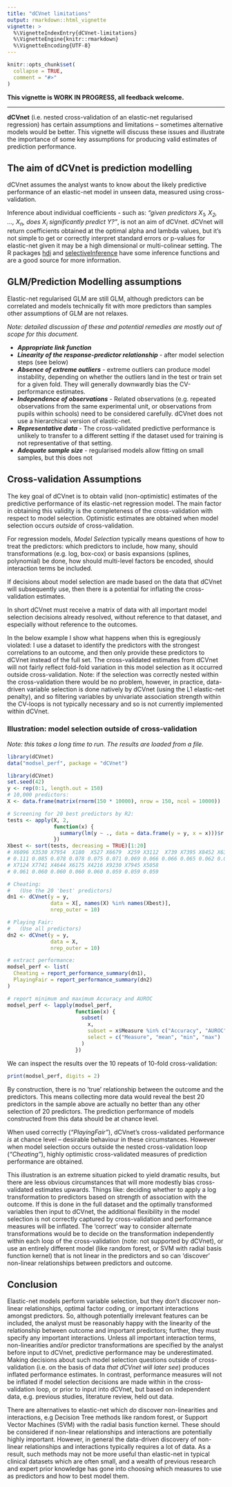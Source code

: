 ```yaml
---
title: "dCVnet limitations"
output: rmarkdown::html_vignette
vignette: >
  %\VignetteIndexEntry{dCVnet-limitations}
  %\VignetteEngine{knitr::rmarkdown}
  %\VignetteEncoding{UTF-8}
---
```


```r
knitr::opts_chunk$set(
  collapse = TRUE,
  comment = "#>"
)
```

**This vignette is WORK IN PROGRESS, all feedback welcome.**

---

**dCVnet** (i.e. nested cross-validation of an elastic-net regularised regression) has certain assumptions and limitations -- sometimes alternative models would be better. This vignette will discuss these issues and illustrate the importance of some key assumptions for producing valid estimates of prediction performance.

## The aim of dCVnet is prediction modelling

dCVnet assumes the analyst wants to know about the likely predictive performance of an elastic-net model in unseen data, measured using cross-validation.

Inference about individual coefficients - such as: *"given predictors X<sub>1</sub>, X<sub>2</sub>, ..., X<sub>n</sub>, does X<sub>i</sub> significantly predict Y?"*,
is not an aim of dCVnet. dCVnet will return coefficients obtained at the optimal alpha and lambda values, but it's not simple to get or correctly interpret standard errors or p-values for elastic-net given it may be a high dimensional or multi-colinear setting. The R packages [hdi](https://cran.r-project.org/web/packages/hdi/index.html) and [selectiveInference](https://cran.r-project.org/web/packages/selectiveInference/index.html) have some inference functions and are a good source for more information.

## GLM/Prediction Modelling assumptions

Elastic-net regularised GLM are still GLM, although predictors can be correlated and models technically fit with more predictors than samples other assumptions 
of GLM are not relaxes.

*Note: detailed discussion of these and potential remedies are mostly out of scope for this document.*

- ***Appropriate link function***
- ***Linearity of the response-predictor relationship*** - after model selection steps (see below)
- ***Absence of extreme outliers*** - extreme outliers can produce model instability, depending on whether the outliers land in the test or train set for a given fold. They will generally downwardly bias the CV-performance estimates.
- ***Independence of observations*** - Related observations (e.g. repeated observations from the same experimental unit, or observations from pupils within schools) need to be considered carefully. dCVnet does not use a hierarchical version of elastic-net.
- ***Representative data*** - The cross-validated predictive performance is unlikely to transfer to a different setting if the dataset used for training is 
not representative of that setting.
- ***Adequate sample size*** - regularised models allow fitting on small samples, but this does not 

## Cross-validation Assumptions

The key goal of dCVnet is to obtain valid (non-optimistic) estimates of the predictive performance of its elastic-net regression model. The main factor in obtaining this validity is the completeness of the cross-validation with respect to model selection. Optimistic estimates are obtained when model selection occurs *outside* of cross-validation.

For regression models, *Model Selection* typically means questions of how to treat the predictors: which predictors to include, how many, should transformations (e.g. log, box-cox) or basis expansions (splines, polynomial) be done, how should multi-level factors be encoded, should interaction terms be included.

If decisions about model selection are made based on the data that dCVnet will subsequently use, then there is a potential for inflating the 
cross-validation estimates.

In short dCVnet must receive a matrix of data with all important model selection
decisions already resolved, without reference to that dataset, and especially
without reference to the outcomes.

In the below example I show what happens when this is egregiously violated: I 
use a dataset to identify the predictors with the strongest correlations to an outcome, and then only provide these predictors to dCVnet instead of the full set. The cross-validated estimates from dCVnet will not fairly reflect fold-fold variation in this model selection as it occurred outside cross-validation. Note: if the selection was correctly nested within the cross-validation there would be no problem, however, in practice, data-driven variable selection is done natively by dCVnet (using the L1 elastic-net penalty), and so filtering variables by univariate association strength within the CV-loops is not typically necessary and so is not currently implemented within dCVnet.

### Illustration: model selection outside of cross-validation
*Note: this takes a long time to run. The results are loaded from a file.*

```r
library(dCVnet)
data("modsel_perf", package = "dCVnet")
```

```r
library(dCVnet)
set.seed(42)
y <- rep(0:1, length.out = 150)
# 10,000 predictors:
X <- data.frame(matrix(rnorm(150 * 10000), nrow = 150, ncol = 10000))

# Screening for 20 best predictors by R2:
tests <- apply(X, 2,
               function(x) {
                 summary(lm(y ~ ., data = data.frame(y = y, x = x)))$r.squared
               })
Xbest <- sort(tests, decreasing = TRUE)[1:20]
# X6096 X3530 X7954  X180  X527 X6679  X259 X3112  X739 X7395 X8452 X6370
# 0.111 0.085 0.078 0.078 0.075 0.071 0.069 0.066 0.066 0.065 0.062 0.061
# X7124 X7741 X4644 X6175 X4216 X9230 X7945 X5058
# 0.061 0.060 0.060 0.060 0.060 0.059 0.059 0.059

# Cheating:
#   (Use the 20 'best' predictors)
dn1 <- dCVnet(y = y,
              data = X[, names(X) %in% names(Xbest)],
              nrep_outer = 10)

# Playing Fair:
#   (Use all predictors)
dn2 <- dCVnet(y = y,
              data = X,
              nrep_outer = 10)

# extract performance:
modsel_perf <- list(
  Cheating = report_performance_summary(dn1),
  PlayingFair = report_performance_summary(dn2)
)

# report minimum and maximum Accuracy and AUROC
modsel_perf <- lapply(modsel_perf,
                      function(x) {
                        subset(
                          x,
                          subset = x$Measure %in% c("Accuracy", "AUROC"),
                          select = c("Measure", "mean", "min", "max")
                        )
                      })
```

We can inspect the results over the 10 repeats of 10-fold cross-validation:
```r
print(modsel_perf, digits = 2)
```

By construction, there is no 'true' relationship between the outcome and the predictors. This means collecting more data would reveal the best 20 predictors in the sample above are actually no better than any other selection of 20 predictors. The prediction performance of models constructed from this data should be at chance level.

When used correctly (*"PlayingFair"*), dCVnet's cross-validated performance *is* at chance level -- desirable behaviour in these circumstances. However when model selection occurs outside the nested cross-validation loop (*"Cheating"*), highly optimistic cross-validated measures of prediction performance are obtained.

This illustration is an extreme situation picked to yield dramatic results, but there are less obvious circumstances that will more modestly bias cross-validated estimates upwards. Things like: deciding whether to apply a log transformation to predictors based on strength of association with the outcome. If this is done in the full dataset and the optimally transformed variables then input to dCVnet, the additional flexibility in the model selection is not correctly captured by cross-validation and performance measures will be inflated. The 'correct' way to consider alternate transformations would be to decide on the transformation independently within each loop of the cross-validation (note: not supported by dCVnet), or use an entirely different model (like random forest, or SVM with radial basis function kernel) that is not linear in the predictors and so can 'discover' non-linear relationships between predictors and outcome.

## Conclusion

Elastic-net models perform variable selection, but they don't discover non-linear relationships, optimal factor coding, or important interactions amongst predictors. So, although potentially irrelevant features can be included, the analyst must be reasonably happy with the linearity of the relationship between outcome and important predictors; further, they must specify any important interactions. Unless all important interaction terms, non-linearities and/or predictor transformations are specified by the analyst before input to dCVnet, predictive performance may be underestimated. Making decisions about such model selection questions outside of cross-validation (i.e. on the basis of data *that dCVnet will later see*) produces inflated performance estimates. In contrast, performance measures will not be inflated if model selection decisions are made within in the cross-validation loop, or prior to input into dCVnet, but based on independent data, e.g. previous studies, literature review, held out data.

There are alternatives to elastic-net which *do* discover non-linearities and interactions, e.g Decision Tree methods like random forest, or Support Vector Machines (SVM) with the radial basis function kernel. These should be considered if non-linear relationships and interactions are potentially highly important. However, in general the data-driven discovery of non-linear relationships and interactions typically requires a lot of data. As a result, such methods may not be more useful than elastic-net in typical clinical datasets which are often small, and a wealth of previous research and expert prior knowledge has gone into choosing which measures to use as predictors and how to best model them.
